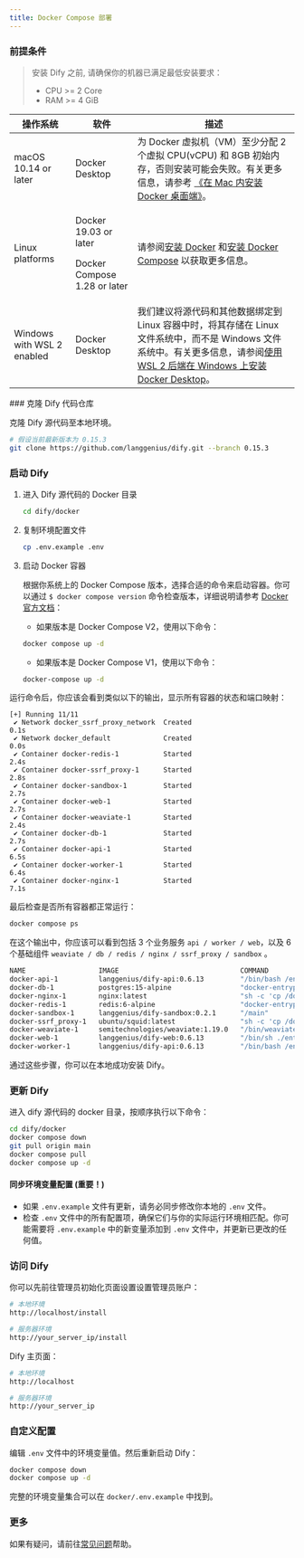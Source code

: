 ```yaml
---
title: Docker Compose 部署
---
```


### 前提条件

> 安装 Dify 之前, 请确保你的机器已满足最低安装要求：
>
> * CPU >= 2 Core
> * RAM >= 4 GiB

<table>
  <thead>
    <tr>
      <th>操作系统</th>
      <th>软件</th>
      <th>描述</th>
    </tr>
  </thead>
  <tbody>
    <tr>
      <td>macOS 10.14 or later</td>
      <td>Docker Desktop</td>
      <td>为 Docker 虚拟机（VM）至少分配 2 个虚拟 CPU(vCPU) 和 8GB 初始内存，否则安装可能会失败。有关更多信息，请参考 <a href="https://docs.docker.com/desktop/install/mac-install/">《在 Mac 内安装 Docker 桌面端》</a>。</td>
    </tr>
    <tr>
      <td>Linux platforms</td>
      <td>
        <p>Docker 19.03 or later</p>
        <p>Docker Compose 1.28 or later</p>
      </td>
      <td>请参阅<a href="https://docs.docker.com/engine/install/">安装 Docker</a> 和<a href="https://docs.docker.com/compose/install/">安装 Docker Compose</a> 以获取更多信息。</td>
    </tr>
    <tr>
      <td>Windows with WSL 2 enabled</td>
      <td>
        <p>Docker Desktop</p>
        <p></p>
      </td>
      <td>我们建议将源代码和其他数据绑定到 Linux 容器中时，将其存储在 Linux 文件系统中，而不是 Windows 文件系统中。有关更多信息，请参阅<a href="https://docs.docker.com/desktop/windows/install/#wsl-2-backend">使用 WSL 2 后端在 Windows 上安装 Docker Desktop</a>。</td>
    </tr>
  </tbody>
</table>
### 克隆 Dify 代码仓库

克隆 Dify 源代码至本地环境。

```bash
# 假设当前最新版本为 0.15.3
git clone https://github.com/langgenius/dify.git --branch 0.15.3
```

### 启动 Dify

1.  进入 Dify 源代码的 Docker 目录

    ```bash
    cd dify/docker
    ```
2.  复制环境配置文件

    ```bash
    cp .env.example .env
    ```
3.  启动 Docker 容器

    根据你系统上的 Docker Compose 版本，选择合适的命令来启动容器。你可以通过 `$ docker compose version` 命令检查版本，详细说明请参考 [Docker 官方文档](https://docs.docker.com/compose/#compose-v2-and-the-new-docker-compose-command)：

    * 如果版本是 Docker Compose V2，使用以下命令：

    ```bash
    docker compose up -d
    ```

    * 如果版本是 Docker Compose V1，使用以下命令：

    ```bash
    docker-compose up -d
    ```

运行命令后，你应该会看到类似以下的输出，显示所有容器的状态和端口映射：

```Shell
[+] Running 11/11
 ✔ Network docker_ssrf_proxy_network  Created                                                                 0.1s 
 ✔ Network docker_default             Created                                                                 0.0s 
 ✔ Container docker-redis-1           Started                                                                 2.4s 
 ✔ Container docker-ssrf_proxy-1      Started                                                                 2.8s 
 ✔ Container docker-sandbox-1         Started                                                                 2.7s 
 ✔ Container docker-web-1             Started                                                                 2.7s 
 ✔ Container docker-weaviate-1        Started                                                                 2.4s 
 ✔ Container docker-db-1              Started                                                                 2.7s 
 ✔ Container docker-api-1             Started                                                                 6.5s 
 ✔ Container docker-worker-1          Started                                                                 6.4s 
 ✔ Container docker-nginx-1           Started                                                                 7.1s
```

最后检查是否所有容器都正常运行：

```bash
docker compose ps
```

在这个输出中，你应该可以看到包括 3 个业务服务 `api / worker / web`，以及 6 个基础组件 `weaviate / db / redis / nginx / ssrf_proxy / sandbox` 。

```bash
NAME                  IMAGE                              COMMAND                   SERVICE      CREATED              STATUS                        PORTS
docker-api-1          langgenius/dify-api:0.6.13         "/bin/bash /entrypoi…"   api          About a minute ago   Up About a minute             5001/tcp
docker-db-1           postgres:15-alpine                 "docker-entrypoint.s…"   db           About a minute ago   Up About a minute (healthy)   5432/tcp
docker-nginx-1        nginx:latest                       "sh -c 'cp /docker-e…"   nginx        About a minute ago   Up About a minute             0.0.0.0:80->80/tcp, :::80->80/tcp, 0.0.0.0:443->443/tcp, :::443->443/tcp
docker-redis-1        redis:6-alpine                     "docker-entrypoint.s…"   redis        About a minute ago   Up About a minute (healthy)   6379/tcp
docker-sandbox-1      langgenius/dify-sandbox:0.2.1      "/main"                   sandbox      About a minute ago   Up About a minute             
docker-ssrf_proxy-1   ubuntu/squid:latest                "sh -c 'cp /docker-e…"   ssrf_proxy   About a minute ago   Up About a minute             3128/tcp
docker-weaviate-1     semitechnologies/weaviate:1.19.0   "/bin/weaviate --hos…"   weaviate     About a minute ago   Up About a minute             
docker-web-1          langgenius/dify-web:0.6.13         "/bin/sh ./entrypoin…"   web          About a minute ago   Up About a minute             3000/tcp
docker-worker-1       langgenius/dify-api:0.6.13         "/bin/bash /entrypoi…"   worker       About a minute ago   Up About a minute             5001/tcp
```

通过这些步骤，你可以在本地成功安装 Dify。

### 更新 Dify

进入 dify 源代码的 docker 目录，按顺序执行以下命令：

```bash
cd dify/docker
docker compose down
git pull origin main
docker compose pull
docker compose up -d
```

#### 同步环境变量配置 (重要！)

* 如果 `.env.example` 文件有更新，请务必同步修改你本地的 `.env` 文件。
* 检查 `.env` 文件中的所有配置项，确保它们与你的实际运行环境相匹配。你可能需要将 `.env.example` 中的新变量添加到 `.env` 文件中，并更新已更改的任何值。

### 访问 Dify

你可以先前往管理员初始化页面设置设置管理员账户：

```bash
# 本地环境
http://localhost/install

# 服务器环境
http://your_server_ip/install
```

Dify 主页面：

```bash
# 本地环境
http://localhost

# 服务器环境
http://your_server_ip
```

### 自定义配置

编辑 `.env` 文件中的环境变量值。然后重新启动 Dify：

```bash
docker compose down
docker compose up -d
```

完整的环境变量集合可以在 `docker/.env.example` 中找到。

### 更多

如果有疑问，请前往[常见问题](faq)帮助。
